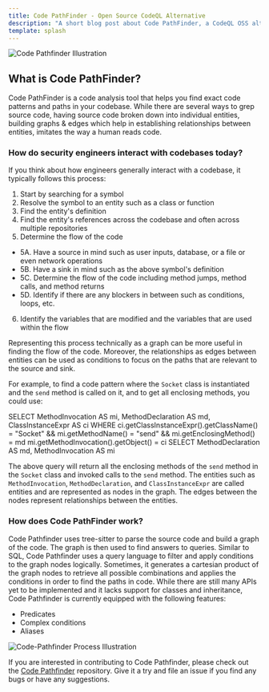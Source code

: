 ```yaml
---
title: Code PathFinder - Open Source CodeQL Alternative
description: "A short blog post about Code PathFinder, a CodeQL OSS alternative"
template: splash
---
```



<PostHogLayout>
</PostHogLayout>

![Code Pathfinder Illustration](/assets/cpf-illustration.jpg)

## What is Code PathFinder?

Code PathFinder is a code analysis tool that helps you find exact code patterns and paths in your codebase. While there are several ways to
grep source code, having source code broken down into individual entities, building graphs & edges which help in establishing
relationships between entities, imitates the way a human reads code.

### How do security engineers interact with codebases today?

If you think about how engineers generally interact with a codebase, it typically follows this process:

1. Start by searching for a symbol
2. Resolve the symbol to an entity such as a class or function
3. Find the entity's definition
4. Find the entity's references across the codebase and often across multiple repositories
5. Determine the flow of the code
  - 5A. Have a source in mind such as user inputs, database, or a file or even network operations
  - 5B. Have a sink in mind such as the above symbol's definition
  - 5C. Determine the flow of the code including method jumps, method calls, and method returns
  - 5D. Identify if there are any blockers in between such as conditions, loops, etc.
6. Identify the variables that are modified and the variables that are used within the flow

Representing this process technically as a graph can be more useful in finding the flow of the code. Moreover, the relationships as edges
between entities can be used as conditions to focus on the paths that are relevant to the source and sink.

For example, to find a code pattern where the `Socket` class is instantiated and the `send` method is called on it, and to get all enclosing methods, you could use:


SELECT MethodInvocation AS mi, MethodDeclaration AS md, ClassInstanceExpr AS ci
WHERE
    ci.getClassInstanceExpr().getClassName() = "Socket" &&
    mi.getMethodName() = "send" && mi.getEnclosingMethod() = md
    mi.getMethodInvocation().getObject() = ci
SELECT MethodDeclaration AS md, MethodInvocation AS mi

The above query will return all the enclosing methods of the `send` method in the `Socket` class and invoked calls to the `send` method.
The entities such as `MethodInvocation`, `MethodDeclaration`, and `ClassInstanceExpr` are called entities and are represented as nodes in the graph.
The edges between the nodes represent relationships between the entities.

### How does Code PathFinder work?

Code Pathfinder uses tree-sitter to parse the source code and build a graph of the code. The graph is then used to find answers to queries.
Similar to SQL, Code Pathfinder uses a query language to filter and apply conditions to the graph nodes logically. Sometimes, it generates
a cartesian product of the graph nodes to retrieve all possible combinations and applies the conditions in order to find the paths in code.
While there are still many APIs yet to be implemented and it lacks support for classes and inheritance, Code Pathfinder is currently equipped with
the following features:

- Predicates
- Complex conditions
- Aliases

![Code-Pathfinder Process Illustration](/assets/codepathfinder-process.png)

If you are interested in contributing to Code Pathfinder, please check out the [Code Pathfinder](https://github.com/shivasurya/code-pathfinder) repository.
Give it a try and file an issue if you find any bugs or have any suggestions.
